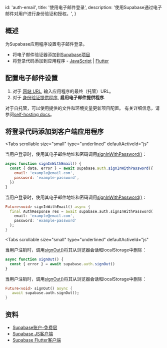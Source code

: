 
  id: 'auth-email',
  title: '使用电子邮件登录',
  description: '使用Supabase通过电子邮件对用户进行身份验证和授权。',
}

## 概述

为Supabase应用程序设置电子邮件登录。

- 将电子邮件验证器添加到[Supabase项目](https://app.supabase.com)
- 将登录代码添加到应用程序 - [JavaScript](https://github.com/supabase/supabase-js) | [Flutter](https://github.com/supabase/supabase-flutter)

## 配置电子邮件设置

1. 对于 [网站 URL](https://app.supabase.com/project/_/auth/url-configuration), 输入应用程序的最终（托管）URL。
1. 对于 [身份验证提供程序](https://app.supabase.com/project/_/auth/providers), **启用电子邮件提供程序**.

<Admonition type="info" label="Self hosting">

对于自托管，可以使用提供的文件和环境变量更新项目配置。
有关详细信息，请参阅[self-hosting docs](/docs/guides/hosting/overview#configuration)。

</Admonition>

## 将登录代码添加到客户端应用程序

<Tabs
  scrollable
  size="small"
  type="underlined"
  defaultActiveId="js"
>
<TabPanel id="js" label="JavaScript">

当用户登录时，使用其电子邮件地址和密码调用[signInWithPassword()](/docs/reference/javascript/auth-signinwithpassword)：

```js
async function signInWithEmail() {
  const { data, error } = await supabase.auth.signInWithPassword({
    email: 'example@email.com',
    password: 'example-password',
  })
}
```

</TabPanel>
<TabPanel id="dart" label="Dart">

当用户登录时，使用其电子邮件地址和密码调用[signInWithPassword()](/docs/reference/javascript/auth-signinwithpassword)：

```dart
Future<void> signInWithEmail() async {
  final AuthResponse res = await supabase.auth.signInWithPassword(
    email: 'example@email.com',
    password: 'example-password'
  );
}
```

</TabPanel>
</Tabs>

<Tabs
  scrollable
  size="small"
  type="underlined"
  defaultActiveId="js"
>
<TabPanel id="js" label="JavaScript">

当用户注销时，调用[signOut()](/docs/reference/javascript/auth-signOut)将其从浏览器会话和localStorage中删除：

```js
async function signOut() {
  const { error } = await supabase.auth.signOut()
}
```

</TabPanel>
<TabPanel id="dart" label="Dart">

当用户注销时，调用[signOut()](/docs/reference/javascript/auth-signOut)将其从浏览器会话和localStorage中删除：

```dart
Future<void> signOut() async {
   await supabase.auth.signOut();
}
```

</TabPanel>
</Tabs>

## 资料

- [Supabase账户-免费层](https://supabase.com)
- [Supabase JS客户端](https://github.com/supabase/supabase-js)
- [Supabase Flutter客户端](https://github.com/supabase/supabase-flutter)


